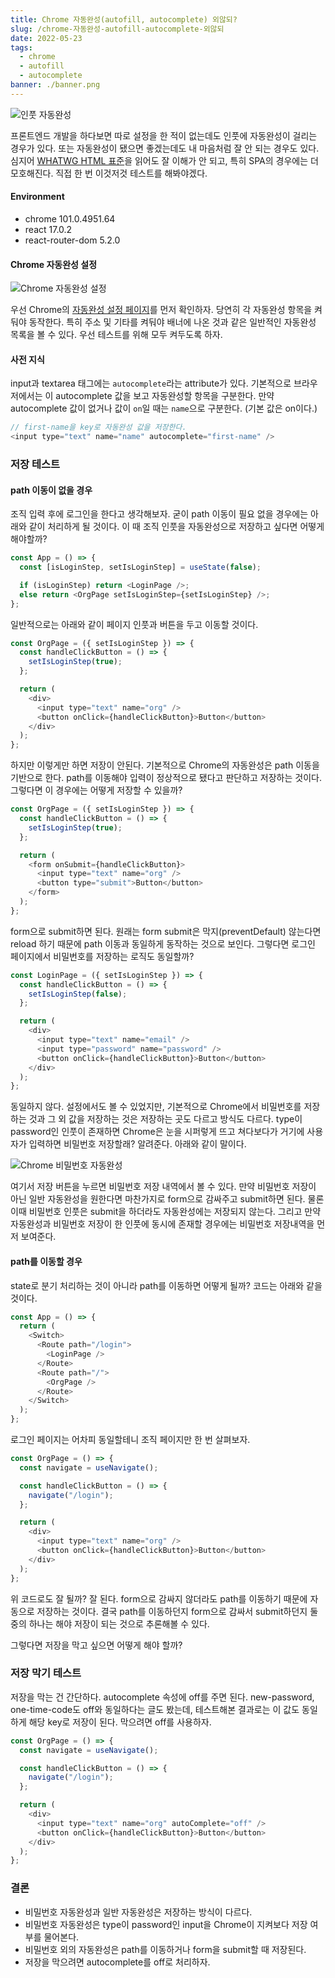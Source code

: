 ```yaml
---
title: Chrome 자동완성(autofill, autocomplete) 외않되?
slug: /chrome-자동완성-autofill-autocomplete-외않되
date: 2022-05-23
tags:
  - chrome
  - autofill
  - autocomplete
banner: ./banner.png
---
```


![인풋 자동완성](./banner.png)

프론트엔드 개발을 하다보면 따로 설정을 한 적이 없는데도 인풋에 자동완성이 걸리는 경우가 있다. 또는 자동완성이 됐으면 좋겠는데도 내 마음처럼 잘 안 되는 경우도 있다. 심지어 [WHATWG HTML 표준](https://html.spec.whatwg.org/#autofill)을 읽어도 잘 이해가 안 되고, 특히 SPA의 경우에는 더 모호해진다. 직접 한 번 이것저것 테스트를 해봐야겠다.

#### Environment

- chrome 101.0.4951.64
- react 17.0.2
- react-router-dom 5.2.0

#### Chrome 자동완성 설정

![Chrome 자동완성 설정](./chrome-autofill-settings.png)

우선 Chrome의 [자동완성 설정 페이지](chrome://settings/autofill)를 먼저 확인하자. 당연히 각 자동완성 항목을 켜둬야 동작한다. 특히 주소 및 기타를 켜둬야 배너에 나온 것과 같은 일반적인 자동완성 목록을 볼 수 있다. 우선 테스트를 위해 모두 켜두도록 하자.

#### 사전 지식

input과 textarea 태그에는 `autocomplete`라는 attribute가 있다. 기본적으로 브라우저에서는 이 autocomplete 값을 보고 자동완성할 항목을 구분한다. 만약 autocomplete 값이 없거나 값이 `on`일 때는 `name`으로 구분한다. (기본 값은 on이다.)

```js
// first-name을 key로 자동완성 값을 저장한다.
<input type="text" name="name" autocomplete="first-name" />
```

### 저장 테스트

#### path 이동이 없을 경우

조직 입력 후에 로그인을 한다고 생각해보자. 굳이 path 이동이 필요 없을 경우에는 아래와 같이 처리하게 될 것이다. 이 때 조직 인풋을 자동완성으로 저장하고 싶다면 어떻게 해야할까?

```js
const App = () => {
  const [isLoginStep, setIsLoginStep] = useState(false);

  if (isLoginStep) return <LoginPage />;
  else return <OrgPage setIsLoginStep={setIsLoginStep} />;
};
```

일반적으로는 아래와 같이 페이지 인풋과 버튼을 두고 이동할 것이다.

```js
const OrgPage = ({ setIsLoginStep }) => {
  const handleClickButton = () => {
    setIsLoginStep(true);
  };

  return (
    <div>
      <input type="text" name="org" />
      <button onClick={handleClickButton}>Button</button>
    </div>
  );
};
```

하지만 이렇게만 하면 저장이 안된다. 기본적으로 Chrome의 자동완성은 path 이동을 기반으로 한다. path를 이동해야 입력이 정상적으로 됐다고 판단하고 저장하는 것이다. 그렇다면 이 경우에는 어떻게 저장할 수 있을까?

```js {7-10}
const OrgPage = ({ setIsLoginStep }) => {
  const handleClickButton = () => {
    setIsLoginStep(true);
  };

  return (
    <form onSubmit={handleClickButton}>
      <input type="text" name="org" />
      <button type="submit">Button</button>
    </form>
  );
};
```

form으로 submit하면 된다. 원래는 form submit은 막지(preventDefault) 않는다면 reload 하기 때문에 path 이동과 동일하게 동작하는 것으로 보인다. 그렇다면 로그인 페이지에서 비밀번호를 저장하는 로직도 동일할까?

```js {7-11}
const LoginPage = ({ setIsLoginStep }) => {
  const handleClickButton = () => {
    setIsLoginStep(false);
  };

  return (
    <div>
      <input type="text" name="email" />
      <input type="password" name="password" />
      <button onClick={handleClickButton}>Button</button>
    </div>
  );
};
```

동일하지 않다. 설정에서도 볼 수 있었지만, 기본적으로 Chrome에서 비밀번호를 저장하는 것과 그 외 값을 저장하는 것은 저장하는 곳도 다르고 방식도 다르다. type이 password인 인풋이 존재하면 Chrome은 눈을 시퍼렇게 뜨고 쳐다보다가 거기에 사용자가 입력하면 비밀번호 저장할래? 알려준다. 아래와 같이 말이다.

![Chrome 비밀번호 자동완성](./chrome-password.png)

여기서 저장 버튼을 누르면 비밀번호 저장 내역에서 볼 수 있다. 만약 비밀번호 저장이 아닌 일반 자동완성을 원한다면 마찬가지로 form으로 감싸주고 submit하면 된다. 물론 이때 비밀번호 인풋은 submit을 하더라도 자동완성에는 저장되지 않는다. 그리고 만약 자동완성과 비밀번호 저장이 한 인풋에 동시에 존재할 경우에는 비밀번호 저장내역을 먼저 보여준다.

#### path를 이동할 경우

state로 분기 처리하는 것이 아니라 path를 이동하면 어떻게 될까? 코드는 아래와 같을 것이다.

```js
const App = () => {
  return (
    <Switch>
      <Route path="/login">
        <LoginPage />
      </Route>
      <Route path="/">
        <OrgPage />
      </Route>
    </Switch>
  );
};
```

로그인 페이지는 어차피 동일할테니 조직 페이지만 한 번 살펴보자.

```js {9-12}
const OrgPage = () => {
  const navigate = useNavigate();

  const handleClickButton = () => {
    navigate("/login");
  };

  return (
    <div>
      <input type="text" name="org" />
      <button onClick={handleClickButton}>Button</button>
    </div>
  );
};
```

위 코드로도 잘 될까? 잘 된다. form으로 감싸지 않더라도 path를 이동하기 때문에 자동으로 저장하는 것이다. 결국 path를 이동하던지 form으로 감싸서 submit하던지 둘 중의 하나는 해야 저장이 되는 것으로 추론해볼 수 있다.

그렇다면 저장을 막고 싶으면 어떻게 해야 할까?

### 저장 막기 테스트

저장을 막는 건 간단하다. autocomplete 속성에 off를 주면 된다. new-password, one-time-code도 off와 동일하다는 글도 봤는데, 테스트해본 결과로는 이 값도 동일하게 해당 key로 저장이 된다. 막으려면 off를 사용하자.

```js {10}
const OrgPage = () => {
  const navigate = useNavigate();

  const handleClickButton = () => {
    navigate("/login");
  };

  return (
    <div>
      <input type="text" name="org" autoComplete="off" />
      <button onClick={handleClickButton}>Button</button>
    </div>
  );
};
```

### 결론

- 비밀번호 자동완성과 일반 자동완성은 저장하는 방식이 다르다.
- 비밀번호 자동완성은 type이 password인 input을 Chrome이 지켜보다 저장 여부를 물어본다.
- 비밀번호 외의 자동완성은 path를 이동하거나 form을 submit할 때 저장된다.
- 저장을 막으려면 autocomplete를 off로 처리하자.